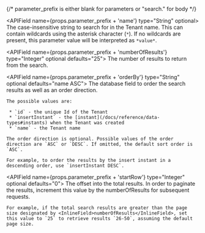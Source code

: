 
{/*  parameter_prefix is either blank for parameters or "search." for body */}

<APIBlock>


  <APIField name={props.parameter_prefix + 'name'} type="String" optional>
    The case-insensitive string to search for in the Tenant name. This can contain wildcards using the asterisk character (`*`). If no wildcards are present, this parameter value will be interpreted as `*value*`.
  </APIField>

  <APIField name={props.parameter_prefix + 'numberOfResults'} type="Integer" optional defaults="25">
    The number of results to return from the search.
  </APIField>

  <APIField name={props.parameter_prefix + 'orderBy'} type="String" optional defaults="name ASC">
    The database field to order the search results as well as an order direction.

    The possible values are:

     * `id` - the unique Id of the Tenant
     * `insertInstant` - the [instant](/docs/reference/data-types#instants) when the Tenant was created
     * `name` - the Tenant name

    The order direction is optional. Possible values of the order direction are `ASC` or `DESC`. If omitted, the default sort order is `ASC`.

    For example, to order the results by the insert instant in a descending order, use `insertInstant DESC`.
  </APIField>

  <APIField name={props.parameter_prefix + 'startRow'} type="Integer" optional defaults="0">
    The offset into the total results. In order to paginate the results, increment this value by the <InlineField>numberOfResults</InlineField> for subsequent requests.

    For example, if the total search results are greater than the page size designated by <InlineField>numberOfResults</InlineField>, set this value to `25` to retrieve results `26-50`, assuming the default page size.
  </APIField>
</APIBlock>
